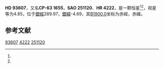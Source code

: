 {{Starbox begin
| name = HD 93607
}}
{{Starbox observe
| epoch = [[J2000.0|J2000.0]]
| constell = {{星座名待查}}<ref name=SIMBAD>{{cite web
 | url=http://simbad.u-strasbg.fr/simbad/sim-id?Ident=HR+4222
 | title=Pulsating variable Star
 | publisher=Centre de Données astronomiques de Strasbourg
 | work=SIMBAD
 | accessdate=2012-07-13
 | archive-date=2021-01-15
 | archive-url=https://web.archive.org/web/20210115215453/http://simbad.u-strasbg.fr/simbad/sim-id?Ident=HR+4222
 | dead-url=no
 }}</ref><ref name=DATA>{{cite web
 | url=http://vizier.u-strasbg.fr/viz-bin/VizieR-5?-out.add=.&-source=5050&-corr=PK=HR&-out.max=9999&HR=4222
 | title=VizieR Detailed Page
 | accessdate=2012-07-13
 | archive-date=2012-04-29
 | archive-url=https://web.archive.org/web/20120429004352/http://vizier.u-strasbg.fr/viz-bin/VizieR-5?-out.add=.&-source=5050&-corr=PK=HR&-out.max=9999&HR=4222
 | dead-url=no
 }}</ref>
| 星官 = 
| ra = {{RA|10|46|51.2}}<ref name=SIMBAD /><ref name=DATA />
| dec = {{DEC|-64|23|0}}<ref name=SIMBAD /><ref name=DATA />
| appmag_v = 4.85<ref name=SIMBAD /><ref name=DATA />
}}
{{Starbox character
| class = B3IV<ref name=SIMBAD /><ref name=DATA />
| b-v = -0.15<ref name=SIMBAD /><ref name=DATA />
| u-b = -0.65<ref name=SIMBAD /><ref name=DATA />
| r-i = -0.18<ref name=SIMBAD /><ref name=DATA />
| variable = 
}}
{{Starbox astrometry
| radial_v = -0.65
| prop_mo_ra = 16
| parallax = 
| p_error = 
}}
{{Starbox catalog
| names =CP-63 1655，[[SAO星表|SAO]] 251120，[[HD星表|HD]] 93607，[[HR星表|HR]] 4222}}
{{Starbox reference |Simbad=HR+4222}}
{{Starbox end}}

'''HD 93607'''，又名'''CP-63 1655'''，'''SAO 251120'''、'''HR 4222'''，是一颗恒星<ref name=SIMBAD /><ref name=DATA />，视星等为4.85，位于[[銀道座標系|銀經]]289.97，[[銀道座標系|銀緯]]-4.69，其[[B1900.0|B1900.0]]坐标为赤經{{RA|10|43|12.6}}，赤緯{{DEC|-63|-4.69|23}}。

== 参考文献 ==
{{reflist}}

{{star-stub}}

[[Category:HD和HDE天體|93607]]
[[Category:HR天體|4222]]
[[Category:SAO天體|251120]]